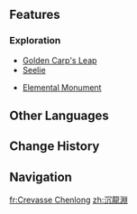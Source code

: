 {{Location Infobox
|image        = Chenlong Cleft.png
|type         = Subarea
|map_level    = Chenlong Cleft Courtyard
|area         = Chenyu Vale: Upper Vale
|subregion    = Chenyu Vale
|region       = Liyue
}}
{{Location Intro|description=<p>{{If Self|Chenlong Cleft|It|Chenlong Cleft}} is a hidden cavern beneath the section of the river flowing under [[Jademouth]], and is unlocked by entering the whirlpool during {{Quest|Floating Jade, Treasure of Chenyu}}. After completing the quest, it cannot be entered or exited without a [[Teleport Waypoint]].</p>}}
<!--
==Points of Interest==
{{Locations by Category Table|type=Points of Interest}}
--><!--
==Quests==
{{Quests by Category List|{{subst:#titleparts:{{subst:PAGENAME}}}} Quests|heo=1}}
-->
==Features==
<!--
===Domains===
{{Domains by Category Gallery}}
-->
===Exploration===
* [[Golden Carp's Leap]]
* [[Seelie]]
* {{Pyro}} [[Elemental Monument]]
<!--
===Enemies===
* {{Enemy|}}

===Local Specialties===
* {{Item|}}

===Interactables===

==Puzzles==
===Puzzle Name===

==NPCs==
*

===Vendors===
*

==Descriptions==
{{Description|}}

==Soundtracks==
{{Soundtracks by Category Table|type=location}}

==Lore==

==Trivia==
-->
==Other Languages==
{{Other Languages
|en      = Chenlong Cleft
|zhs     = 沉珑渊
|zhs_rm  = Chénlóng-yuān
|zht     = 沉瓏淵
|zht_rm  = Chénlóng-yuān
|zh_tl   = Sunken Jade Gorge
|ja      = {{Rubi|沈|ちん|瓏|ろう|淵|えん}}
|ja_rm   = Chinrou-en
|ja_tl   = Sunken Jade Gorge{{sino|ja|zh}}
|ko      = 침옥연
|ko_rm   = 
|ko_tl   = 
|es      = Estanque Chenlong
|es_tl   = Chenlong Pond
|fr      = Crevasse Chenlong
|fr_tl   = Chenlong Crevice
|ru      = Расщелина Чэньлун
|ru_tl   = Chenlong Cleft
|th      = Chenlong Cleft
|vi      = Trầm Long Uyên
|vi_tl   = 
|de      = Chenlong-Becken
|de_tl   = Chenlong Basin
|id      = Chenlong Cleft
|pt      = Piscina de Chenlong
|pt_tl   = 
|tr      = Chenlong Çukuru
|tr_tl   = 
|it      = Gola di Chenlong
|it_tl   = 
}}

==Change History==
{{Change History|4.4}}
<!--
==References==
{{Reflist}}
-->
==Navigation==
{{Area Navbox|Liyue}}

[[fr:Crevasse Chenlong]]
[[zh:沉龍淵]]